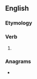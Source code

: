 ==English==

===Etymology===
{{suffix|en|honour|est}}

===Verb===
{{head|en|verb form}}

# {{en-archaic second-person singular of|honour|lang=en}}

===Anagrams===
* {{anagrams|en|a=ehnoorstu|tusheroon}}